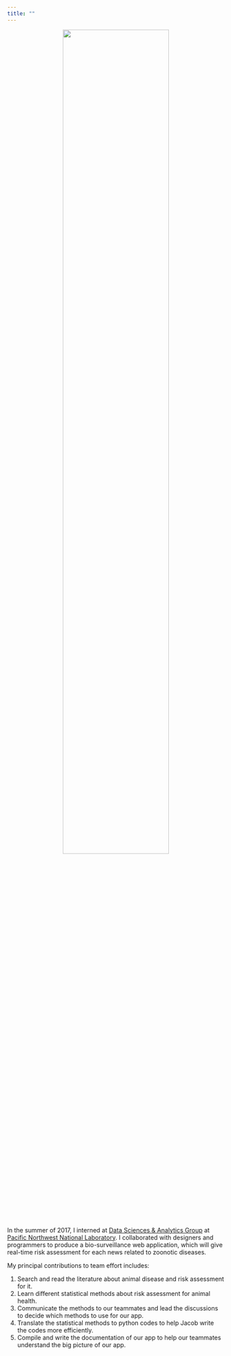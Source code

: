 ```yaml
---
title: ""
---
```


<center><img src="./Photo/Internship.jpg" width="70%"></center>

<br>

In the summer of 2017, I interned at [Data Sciences & Analytics Group](https://www.pnnl.gov/nationalsecurity/technical/capabilities/computing/data_sciences.stm) at [Pacific Northwest National Laboratory](https://www.pnnl.gov/). I collaborated with designers and programmers to produce a bio-surveillance web application, which will give real-time risk assessment for each news related to zoonotic diseases.

My principal contributions to team effort includes:


1.	Search and read the literature about animal disease and risk assessment for it.
2.	Learn different statistical methods about risk assessment for animal health.
3.	Communicate the methods to our teammates and lead the discussions to decide which methods to use for our app.
4.	Translate the statistical methods to python codes to help Jacob write the codes more efficiently.
5.	Compile and write the documentation of our app to help our teammates understand the big picture of our app.
